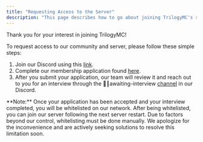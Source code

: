 ```yaml
---
title: "Requesting Access to the Server"
description: "This page describes how to go about joining TrilogyMC's server and includes links that point to their Discord, membership form, and the channel to leave a notification when users are ready for interviews."
---
```


Thank you for your interest in joining TrilogyMC!

To request access to our community and server, please follow these simple steps:

1. Join our Discord using this [link](https://discord.gg/ppxKAVMZ2f).
2. Complete our membership application found [here](https://tally.so/r/nrRL5R).
3. After you submit your application, our team will review it and reach out to you for an interview through the 📝┃awaiting-interview [channel](https://discord.com/channels/1380267943690109039/1408168448114298941) in our Discord.

<Info>
  **Note:** Once your application has been accepted and your interview completed, you will be whitelisted on our network. After being whitelisted, you can join our server following the next server restart.
</Info>

<Warning>
  Due to factors beyond our control, whitelisting must be done manually. We apologize for the inconvenience and are actively seeking solutions to resolve this limitation soon.
</Warning>